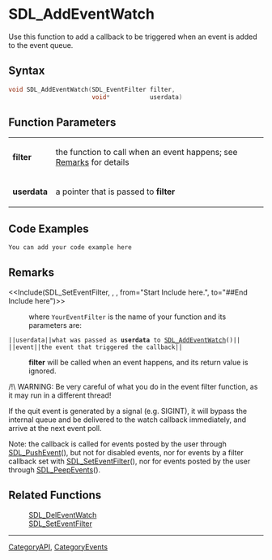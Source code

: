 
= SDL_AddEventWatch =
Use this function to add a callback to be triggered when an event is added to the event queue.


== Syntax ==
<syntaxhighlight lang='c++'>
void SDL_AddEventWatch(SDL_EventFilter filter,
                       void*           userdata)
</syntaxhighlight>

== Function Parameters ==
{|
|'''filter'''
|the function to call when an event happens; see [[#Remarks|Remarks]] for details
|-
|'''userdata'''
|a pointer that is passed to '''filter'''
|}

== Code Examples ==
<syntaxhighlight lang='c++'>
You can add your code example here
</syntaxhighlight>

== Remarks ==
<<Include(SDL_SetEventFilter, , , from="Start Include here.", to="##End Include here")>>
: where <code>YourEventFilter</code> is the name of your function and its parameters are:
 ||<code>userdata</code>||what was passed as '''userdata''' to [[SDL_AddEventWatch]]()||
 ||<code>event</code>||the event that triggered the callback||

: '''filter''' will be called when an event happens, and its return value is ignored.

/!\ WARNING: Be very careful of what you do in the event filter function, as it may run in a different thread!

If the quit event is generated by a signal (e.g. SIGINT), it will bypass the internal queue and be delivered to the watch callback immediately, and arrive at the next event poll.

Note: the callback is called for events posted by the user through [[SDL_PushEvent]](), but not for disabled events, nor for events by a filter callback set with [[SDL_SetEventFilter]](), nor for events posted by the user through [[SDL_PeepEvents]]().

== Related Functions ==
:[[SDL_DelEventWatch]]
:[[SDL_SetEventFilter]]

----
[[CategoryAPI]], [[CategoryEvents]]
